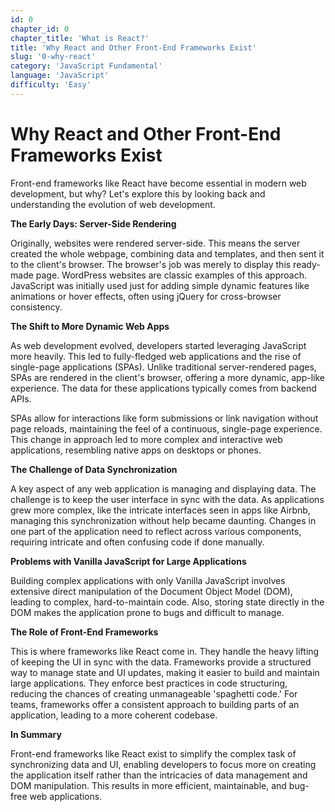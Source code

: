 ```yaml
---
id: 0
chapter_id: 0
chapter_title: 'What is React?'
title: 'Why React and Other Front-End Frameworks Exist'
slug: '0-why-react'
category: 'JavaScript Fundamental'
language: 'JavaScript'
difficulty: 'Easy'
---
```


# Why React and Other Front-End Frameworks Exist

Front-end frameworks like React have become essential in modern web development, but why? Let's explore this by looking back and understanding the evolution of web development.

**The Early Days: Server-Side Rendering**

Originally, websites were rendered server-side. This means the server created the whole webpage, combining data and templates, and then sent it to the client's browser. The browser's job was merely to display this ready-made page. WordPress websites are classic examples of this approach. JavaScript was initially used just for adding simple dynamic features like animations or hover effects, often using jQuery for cross-browser consistency.

**The Shift to More Dynamic Web Apps**

As web development evolved, developers started leveraging JavaScript more heavily. This led to fully-fledged web applications and the rise of single-page applications (SPAs). Unlike traditional server-rendered pages, SPAs are rendered in the client's browser, offering a more dynamic, app-like experience. The data for these applications typically comes from backend APIs.

SPAs allow for interactions like form submissions or link navigation without page reloads, maintaining the feel of a continuous, single-page experience. This change in approach led to more complex and interactive web applications, resembling native apps on desktops or phones.

**The Challenge of Data Synchronization**

A key aspect of any web application is managing and displaying data. The challenge is to keep the user interface in sync with the data. As applications grew more complex, like the intricate interfaces seen in apps like Airbnb, managing this synchronization without help became daunting. Changes in one part of the application need to reflect across various components, requiring intricate and often confusing code if done manually.

**Problems with Vanilla JavaScript for Large Applications**

Building complex applications with only Vanilla JavaScript involves extensive direct manipulation of the Document Object Model (DOM), leading to complex, hard-to-maintain code. Also, storing state directly in the DOM makes the application prone to bugs and difficult to manage.

**The Role of Front-End Frameworks**

This is where frameworks like React come in. They handle the heavy lifting of keeping the UI in sync with the data. Frameworks provide a structured way to manage state and UI updates, making it easier to build and maintain large applications. They enforce best practices in code structuring, reducing the chances of creating unmanageable 'spaghetti code.' For teams, frameworks offer a consistent approach to building parts of an application, leading to a more coherent codebase.

**In Summary**

Front-end frameworks like React exist to simplify the complex task of synchronizing data and UI, enabling developers to focus more on creating the application itself rather than the intricacies of data management and DOM manipulation. This results in more efficient, maintainable, and bug-free web applications.